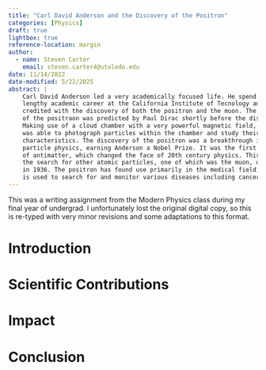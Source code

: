```yaml
---
title: "Carl David Anderson and the Discovery of the Positron"
categories: [Physics]
draft: true
lightbox: true
reference-location: margin
author:
  - name: Steven Carter
    email: steven.carter4@utoledo.edu
date: 11/14/2022
date-modified: 5/22/2025
abstract: |
    Carl David Anderson led a very academically focused life. He spend his
    lengthy academic career at the California Institute of Tecnology and is
    credited with the discovery of both the positron and the muon. The existence
    of the positraon was predicted by Paul Dirac shortly before the discovery.
    Making use of a cloud chamber with a very powerful magnetic field, Anderson 
    was able to photograph particles within the chamber and study their 
    characteristics. The discovery of the positron was a breakthrough in 
    particle physics, earning Anderson a Nobel Prize. It was the first evidence
    of antimatter, which changed the face of 20th century physics. This sparked
    the search for other atomic particles, one of which was the muon, discovered
    in 1936. The positron has found use primarily in the medical field, where it
    is used to search for and monitor various diseases including cancer.
---
```


::: {.callout-note}
This was a writing assignment from the Modern Physics class during my final year of undergrad.
I unfortunately lost the original digital copy, so this is re-typed with very minor revisions and some adaptations to this format.
:::

# Introduction


# Scientific Contributions


# Impact


# Conclusion

